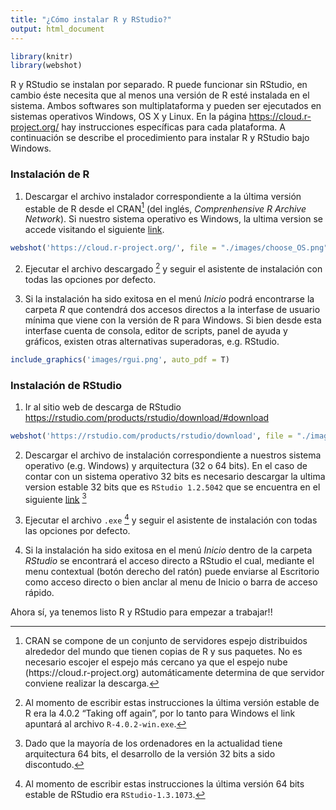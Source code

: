 ```yaml
---
title: "¿Cómo instalar R y RStudio?"
output: html_document
---
```


```r
library(knitr)
library(webshot)
```


R y RStudio se instalan por separado. R puede funcionar sin RStudio, en cambio éste necesita que al menos una versión de R esté instalada en el sistema. Ambos softwares son multiplataforma y pueden ser ejecutados en sistemas operativos Windows, OS X  y Linux. En la página [https://cloud.r-project.org/](https://cloud.r-project.org/) hay instrucciones específicas para cada plataforma. A continuación se describe el procedimiento para instalar R y RStudio bajo Windows.

### Instalación de R

1) Descargar el archivo instalador correspondiente a la última versión estable de R desde el CRAN[^1] (del inglés, _Comprenhensive R Archive Network_).  Si nuestro sistema operativo es Windows, la ultima version se accede visitando el siguiente [link](https://cloud.r-project.org/bin/windows/base/release.htm).

[^1]: CRAN se compone de un conjunto de servidores espejo distribuidos alrededor del mundo que tienen copias de R y sus paquetes. No es necesario escojer el espejo más cercano ya que el espejo nube (https://cloud.r-project.org) automáticamente determina de que servidor conviene realizar la descarga.

```r
webshot('https://cloud.r-project.org/', file = "./images/choose_OS.png")
```

2) Ejecutar el archivo descargado [^2] y seguir el asistente de instalación con todas las opciones por defecto. 

[^2]: Al momento de escribir estas instrucciones la última versión estable de R era la 4.0.2 "Taking off again", por lo tanto para Windows el link apuntará al archivo `R-4.0.2-win.exe`. 

3) Si la instalación ha sido exitosa en el menú _Inicio_ podrá encontrarse la carpeta _R_ que contendrá dos accesos directos a la interfase de usuario mínima que viene con la versión de R para Windows. Si bien desde esta interfase cuenta de consola, editor de scripts, panel de ayuda y gráficos, existen otras alternativas superadoras, e.g. RStudio.

```r
include_graphics('images/rgui.png', auto_pdf = T)
```

### Instalación de RStudio

1) Ir al sitio web de descarga de RStudio [https://rstudio.com/products/rstudio/download/#download](https://rstudio.com/products/rstudio/download/#download)

```r
webshot('https://rstudio.com/products/rstudio/download', file = "./images/rstudio_download.png", selector = "body > div.wrapper > div:nth-child(4)")
```

2) Descargar el archivo de instalación correspondiente a nuestros sistema operativo (e.g. Windows) y arquitectura (32 o 64 bits). En el caso de contar con un sistema operativo 32 bits es necesario descargar la ultima version estable 32 bits que es `RStudio 1.2.5042` que se encuentra en el siguiente [link](https://rstudio.com/products/rstudio/older-versions/) [^3]

[^3]: Dado que la mayoría de los ordenadores en la actualidad tiene arquitectura 64 bits, el desarrollo de la versión 32 bits a sido discontudo. 

3) Ejecutar el archivo `.exe` [^4] y seguir el asistente de instalación con todas las opciones por defecto.

[^4]: Al momento de escribir estas instrucciones la última versión 64 bits estable de RStudio era  `RStudio-1.3.1073`. 

4) Si la instalación ha sido exitosa en el menú _Inicio_ dentro de la carpeta _RStudio_  se encontrará el acceso directo a RStudio el cual, mediante el menu contextual (botón derecho del ratón) puede enviarse al Escritorio como acceso directo o bien anclar al menu de Inicio o barra de acceso rápido.
   
Ahora sí, ya tenemos listo R y RStudio para empezar a trabajar!!